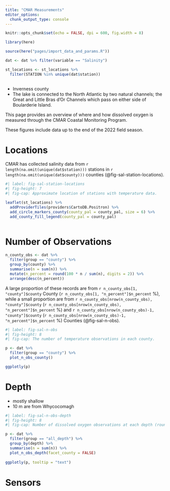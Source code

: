 ```yaml
---
title: "CMAR Measurements"
editor_options: 
  chunk_output_type: console
---
```


```r
knitr::opts_chunk$set(echo = FALSE, dpi = 600, fig.width = 8)

library(here)

source(here("pages/import_data_and_params.R"))

dat <- dat %>% filter(variable == "Salinity")

st_locations <- st_locations %>% 
  filter(STATION %in% unique(dat$station))
  
```


- Inverness county
- The lake is connected to the North Atlantic by two natural channels; the Great and Little Bras d'Or Channels which pass on either side of Boularderie Island.

This page provides an overview of where and how dissolved oxygen is measured through the CMAR Coastal Monitoring Program.

These figures include data up to the end of the 2022 field season.

# Locations

CMAR has collected salinity data from `r length(na.omit(unique(dat$station)))` stations in `r length(na.omit(unique(dat$county)))` counties (@fig-sal-station-locations). 

```r
#| label: fig-sal-station-locations
#| fig-height: 7
#| fig-cap: Approximate location of stations with temperature data. 

leaflet(st_locations) %>% 
  addProviderTiles(providers$CartoDB.Positron) %>% 
  add_circle_markers_county(county_pal = county_pal, size = 6) %>% 
  add_county_fill_legend(county_pal = county_pal)
  
```

# Number of Observations
```r
n_county_obs <- dat %>% 
  filter(group == "county") %>% 
  group_by(county) %>%  
  summarise(n = sum(n)) %>% 
  mutate(n_percent = round(100 * n / sum(n), digits = 2)) %>% 
  arrange(desc(n_percent))
```

A large proportion of these records are from `r n_county_obs[1, "county"]$county` County
(`r n_county_obs[1, "n_percent"]$n_percent` %), while a small proportion are from `r n_county_obs[nrow(n_county_obs), "county"]$county` (`r n_county_obs[nrow(n_county_obs), "n_percent"]$n_percent` %) and `r n_county_obs[nrow(n_county_obs)-1, "county"]$county` (`r n_county_obs[nrow(n_county_obs)-1, "n_percent"]$n_percent` %) Counties (@fig-sal-n-obs). 

```r
#| label: fig-sal-n-obs
#| fig-height: 8
#| fig-cap: The number of temperature observations in each county. 

p <- dat %>%
  filter(group == "county") %>% 
  plot_n_obs_county()

ggplotly(p)
```

# Depth

- mostly shallow
- 10 m are from Whycocomagh

```r
#| label: fig-sal-n-obs-depth
#| fig-height: 8
#| fig-cap: Number of dissolved oxygen observations at each depth (rounded to nearest whole number).

p <- dat %>%
  filter(group == "all_depth") %>%
  group_by(depth) %>%
  summarise(n = sum(n)) %>%
  plot_n_obs_depth(facet_county = FALSE)
  
ggplotly(p, tooltip = "text")

```

# Sensors